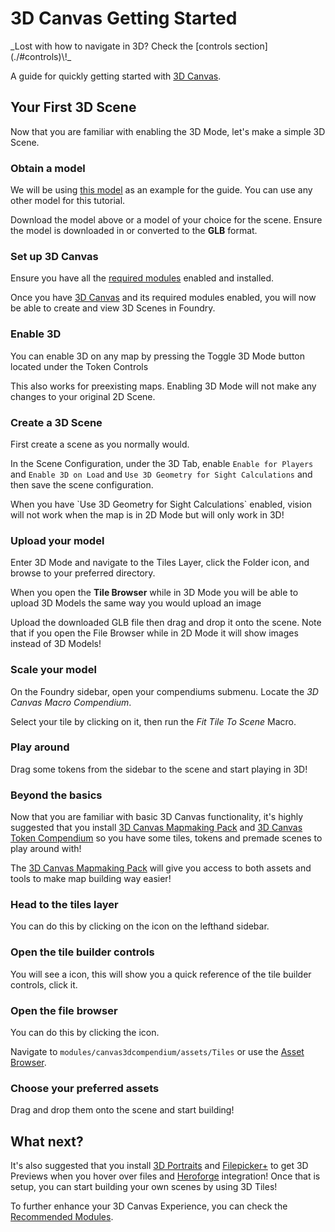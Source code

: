 
# 3D Canvas Getting Started

<Callout type="info" emoji="ℹ️">
_Lost with how to navigate in 3D? Check the [controls section](./#controls)\!_
</Callout>

A guide for quickly getting started with [3D Canvas](./).

## Your First 3D Scene

Now that you are familiar with enabling the 3D Mode, let's make a simple
3D Scene.

<section className='steps-container-h3'>

### Obtain a model

We will be using [this model](https://sketchfab.com/3d-models/arena-game-level-design-2af935c72b0d4e758ef5ad376d0dba32)
as an example for the guide. You can use any other model for this
tutorial.

Download the model above or a model of your choice for the scene.
Ensure the model is downloaded in or converted to the **GLB** format.

### Set up 3D Canvas

Ensure you have all the [required modules](./#modules) enabled and installed.

Once you have [3D Canvas](./) and its required modules
enabled, you will now be able to create and view 3D Scenes in Foundry.

### Enable 3D

You can enable 3D on any map by pressing the Toggle 3D Mode button <FontAwesomeIcon icon={faCube} /> located under the Token Controls <FontAwesomeIcon icon={faUser} />

This also works for preexisting maps. Enabling 3D Mode will not make any
changes to your original 2D Scene.

### Create a 3D Scene

First create a scene as you normally would.

In the Scene Configuration, under the 3D Tab, enable `Enable for
   Players` and `Enable 3D on Load` and `Use 3D Geometry for
   Sight Calculations` and then save the scene configuration.

<Callout type='warning' emoji='⚠️'>
  When you have `Use 3D Geometry for  Sight Calculations` enabled,
  vision will not work when the map is in 2D Mode but will only work in 3D!
</Callout>

### Upload your model

Enter 3D Mode and navigate to the Tiles Layer, click the Folder icon,
and browse to your preferred directory.

When you open the **Tile Browser** while in 3D Mode
you will be able to upload 3D Models the same way you would upload an image

Upload the downloaded GLB file then drag and drop it onto the scene.
Note that if you open the File Browser while in 2D Mode it will show images
instead of 3D Models!

### Scale your model

On the Foundry sidebar, open your compendiums submenu. Locate the _3D Canvas Macro
Compendium_.

Select your tile by clicking on it, then run the _Fit Tile To Scene_ Macro.

### Play around

Drag some tokens from the sidebar to the scene and start playing in 3D\!

### Beyond the basics

Now that you are familiar with basic 3D Canvas functionality, it's
highly suggested that you install [3D Canvas Mapmaking Pack](./canvas3dcompendium)
and [3D Canvas Token Compendium](./canvas3dtokencompendium)
so you have some tiles, tokens and premade scenes to play around with\!

The [3D Canvas Mapmaking Pack](./canvas3dcompendium)
will give you access to both assets and tools to make map building way easier!

### Head to the tiles layer

You can do this by clicking on the <FontAwesomeIcon icon={faLayerGroup} /> icon on the lefthand sidebar.

### Open the tile builder controls

You will see a <FontAwesomeIcon icon={faGamepad} /> icon, this will show you
a quick reference of the tile builder controls, click it.

### Open the file browser

You can do this by clicking the <FontAwesomeIcon icon={faFolder} /> icon.

Navigate to `modules/canvas3dcompendium/assets/Tiles` or use the [Asset Browser](./canvas3dcompendium#asset-browser).

### Choose your preferred assets

Drag and drop them onto the scene and start building\!

</section>

## What next?

It's also suggested that you install [3D Portraits](./three-actor-portrait) and
[Filepicker+](../premium/filepicker-plus) to get
3D Previews when you hover over files
and [Heroforge](https://www.heroforge.com/) integration!
Once that is setup, you can start building your own scenes by using 3D Tiles!

To further enhance your 3D Canvas Experience, you can check the
[Recommended Modules](./#modules).
